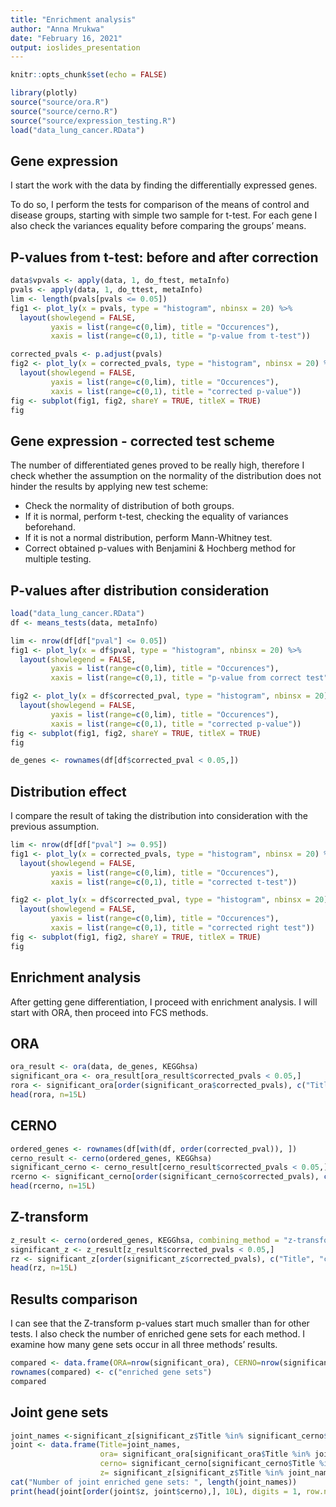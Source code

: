 ```yaml
---
title: "Enrichment analysis"
author: "Anna Mrukwa"
date: "February 16, 2021"
output: ioslides_presentation
---
```


```r
knitr::opts_chunk$set(echo = FALSE)
```
```r
library(plotly)
source("source/ora.R")
source("source/cerno.R")
source("source/expression_testing.R")
load("data_lung_cancer.RData")
```

## Gene expression

I start the work with the data by finding the differentially expressed genes. 

To do so, I perform the tests for comparison of the means of control and disease groups, starting with simple two sample for t-test. For each gene I also check the variances equality before comparing the groups' means.

## P-values from t-test: before and after correction

```r
data$vpvals <- apply(data, 1, do_ftest, metaInfo)
pvals <- apply(data, 1, do_ttest, metaInfo)
lim <- length(pvals[pvals <= 0.05])
fig1 <- plot_ly(x = pvals, type = "histogram", nbinsx = 20) %>%
  layout(showlegend = FALSE,
         yaxis = list(range=c(0,lim), title = "Occurences"), 
         xaxis = list(range=c(0,1), title = "p-value from t-test"))

corrected_pvals <- p.adjust(pvals)
fig2 <- plot_ly(x = corrected_pvals, type = "histogram", nbinsx = 20) %>%
  layout(showlegend = FALSE,
         yaxis = list(range=c(0,lim), title = "Occurences"), 
         xaxis = list(range=c(0,1), title = "corrected p-value"))
fig <- subplot(fig1, fig2, shareY = TRUE, titleX = TRUE)
fig
```

## Gene expression - corrected test scheme

The number of differentiated genes proved to be really high, therefore I check whether the assumption on the normality of the distribution does not hinder the results by applying new test scheme:

- Check the normality of distribution of both groups.
- If it is normal, perform t-test, checking the equality of variances beforehand.
- If it is not a normal distribution, perform Mann-Whitney test.
- Correct obtained p-values with Benjamini & Hochberg method for multiple testing.

## P-values after distribution consideration
```r
load("data_lung_cancer.RData")
df <- means_tests(data, metaInfo)

lim <- nrow(df[df["pval"] <= 0.05])
fig1 <- plot_ly(x = df$pval, type = "histogram", nbinsx = 20) %>%
  layout(showlegend = FALSE,
         yaxis = list(range=c(0,lim), title = "Occurences"), 
         xaxis = list(range=c(0,1), title = "p-value from correct test"))

fig2 <- plot_ly(x = df$corrected_pval, type = "histogram", nbinsx = 20) %>%
  layout(showlegend = FALSE,
         yaxis = list(range=c(0,lim), title = "Occurences"), 
         xaxis = list(range=c(0,1), title = "corrected p-value"))
fig <- subplot(fig1, fig2, shareY = TRUE, titleX = TRUE)
fig

de_genes <- rownames(df[df$corrected_pval < 0.05,])
```

## Distribution effect

I compare the result of taking the distribution into consideration with the previous assumption.

```r
lim <- nrow(df[df["pval"] >= 0.95])
fig1 <- plot_ly(x = corrected_pvals, type = "histogram", nbinsx = 20) %>%
  layout(showlegend = FALSE,
         yaxis = list(range=c(0,lim), title = "Occurences"), 
         xaxis = list(range=c(0,1), title = "corrected t-test"))

fig2 <- plot_ly(x = df$corrected_pval, type = "histogram", nbinsx = 20) %>%
  layout(showlegend = FALSE,
         yaxis = list(range=c(0,lim), title = "Occurences"), 
         xaxis = list(range=c(0,1), title = "corrected right test"))
fig <- subplot(fig1, fig2, shareY = TRUE, titleX = TRUE)
fig

```

## Enrichment analysis

After getting gene differentiation, I proceed with enrichment analysis. I will start with ORA, then proceed into FCS methods.

## ORA
```r
ora_result <- ora(data, de_genes, KEGGhsa)
significant_ora <- ora_result[ora_result$corrected_pvals < 0.05,]
rora <- significant_ora[order(significant_ora$corrected_pvals), c("Title", "corrected_pvals")]
head(rora, n=15L)
```


## CERNO
```r
ordered_genes <- rownames(df[with(df, order(corrected_pval)), ])
cerno_result <- cerno(ordered_genes, KEGGhsa)
significant_cerno <- cerno_result[cerno_result$corrected_pvals < 0.05,]
rcerno <- significant_cerno[order(significant_cerno$corrected_pvals), c("Title", "corrected_pvals")]
head(rcerno, n=15L)
```

## Z-transform
```r
z_result <- cerno(ordered_genes, KEGGhsa, combining_method = "z-transform")
significant_z <- z_result[z_result$corrected_pvals < 0.05,]
rz <- significant_z[order(significant_z$corrected_pvals), c("Title", "corrected_pvals")]
head(rz, n=15L)
```


## Results comparison

I can see that the Z-transform p-values start much smaller than for other tests. I also check the number of enriched gene sets for each method. I examine how many gene sets occur in all three methods' results.
```r
compared <- data.frame(ORA=nrow(significant_ora), CERNO=nrow(significant_cerno), Z_transform=nrow(significant_z))
rownames(compared) <- c("enriched gene sets")
compared

```

## Joint gene sets

```r
joint_names <-significant_z[significant_z$Title %in% significant_cerno$Title[significant_cerno$Title %in% significant_ora$Title], "Title"]
joint <- data.frame(Title=joint_names, 
                    ora= significant_ora[significant_ora$Title %in% joint_names, "corrected_pvals"],
                    cerno= significant_cerno[significant_cerno$Title %in% joint_names, "corrected_pvals"],
                    z= significant_z[significant_z$Title %in% joint_names, "corrected_pvals"])
cat("Number of joint enriched gene sets: ", length(joint_names))
print(head(joint[order(joint$z, joint$cerno),], 10L), digits = 1, row.names = FALSE)
```

